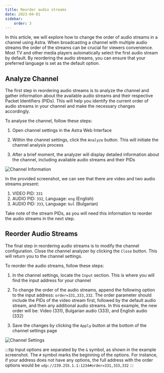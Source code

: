 ```yaml
---
title: Reorder audio streams
date: 2023-04-01
sidebar:
    order: 3
---
```


In this article, we will explore how to change the order of audio streams in a channel using Astra. When broadcasting a channel with multiple audio streams the order of the streams can be crucial for viewers convenience. Most TV and other media players automatically select the first audio stream by default. By reordering the audio streams, you can ensure that your preferred language is set as the default option.

## Analyze Channel

The first step in reordering audio streams is to analyze the channel and gather information about the available audio streams and their respective Packet Identifiers (PIDs). This will help you identify the current order of audio streams in your channel and make the necessary changes accordingly.

To analyse the channel, follow these steps:
<Steps>

1. Open channel settings in the Astra Web Interface

1. Within the channel settings, click the `Analyze` button. This will initiate the channel analysis process

1. After a brief moment, the analyzer will display detailed information about the channel, including available audio streams and their PIDs

</Steps>

![Channel Information](https://cdn.cesbo.com/help/astra/processing/utilities/order/analyze.png)

In the provided screenshot, we can see that there are video and two audio streams present:

1. VIDEO PID: `331`
2. AUDIO PID: `332`, Language: `eng` (English)
3. AUDIO PID: `333`, Language: `bul` (Bulgarian)

Take note of the stream PIDs, as you will need this information to reorder the audio streams in the next step.

## Reorder Audio Streams

The final step in reordering audio streams is to modify the channel configuration. Close the channel analyzer by clicking the `Close` button. This will return you to the channel settings.

To reorder the audio streams, follow these steps:

<Steps>

1. In the channel settings, locate the `Input` section. This is where you will find the input address for your channel

1. To change the order of the audio streams, append the following option to the input address: `order=331,333,332`. The order parameter should include the PIDs of the video stream first, followed by the default audio stream, and then any additional audio streams. In this example, the new order will be: Video (331), Bulgarian audio (333), and English audio (332)

1. Save the changes by clicking the `Apply` button at the bottom of the channel settings page

</Steps>

![Channel Settings](https://cdn.cesbo.com/help/astra/processing/utilities/order/channel-settings.png)

:::tip
Input options are separated by the `&` symbol, as shown in the example screenshot. The `#` symbol marks the beginning of the options. For instance, if your address does not have any options, the full address with the order options would be `udp://239.255.1.1:1234#order=331,333,332`
:::
